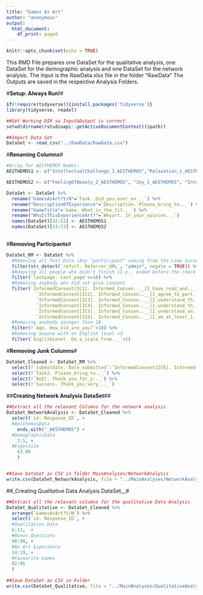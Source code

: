 ```yaml
---
title: "Games As Art"
author: "anonymous"
output:
  html_document:
    df_print: paged
---
```


```r
knitr::opts_chunk$set(echo = TRUE)
```


This RMD File prepares one DataSet for the qualitative analysis, one DataSet for the demographic analysis and one DataSet for the network analysis.
The Input is the RawData.xlsx file in the folder "RawData"
The Outputs are saved in the respective Analysis Folders.


#__Setup: Always Run!__#
```r
if(!require(tidyverse)){install.packages('tidyverse')}
library(tidyverse, readxl)

##Set Working DIR so Input&Output is correct
setwd(dirname(rstudioapi::getActiveDocumentContext()$path))

##Import Data Set
DataSet <- read_csv("../RawData/RawData.csv")
```
#__Renaming Columns__#
```r
#Array for AESTHEMOS Names:
AESTHEMOS1 <- c("IntellectualChallenge_1_AESTHEMOS","Relaxation_1_AESTHEMOS","FeelingOfBeauty_1_AESTHEMOS","Enchantment_1_AESTHEMOS","IntellectualChallenge_2_AESTHEMOS","FeelingOfUgliness_1_AESTHEMOS","BeingMoved_1_AESTHEMOS","Energy_1_AESTHEMOS","Enchantment_2_AESTHEMOS","Relaxation_2_AESTHEMOS","Humor_1_AESTHEMOS","Confusion_1_AESTHEMOS","Nostalgia_1_AESTHEMOS","Nostalgia_2_AESTHEMOS","Uneasiness_1_AESTHEMOS", "Vitality_1_AESTHEMOS", "Fascination_1_AESTHEMOS", "BeingMoved_2_AESTHEMOS", "Interest_1_AESTHEMOS", "Awe_1_AESTHEMOS", "Humor_2_AESTHEMOS")

AESTHEMOS2 <- c("FeelingOfBeauty_2_AESTHEMOS", "Joy_1_AESTHEMOS", "Interest_2_AESTHEMOS", "Fascination_2_AESTHEMOS", "Vitality_2_AESTHEMOS", "Surprise_1_AESTHEMOS", "Insight_1_AESTHEMOS", "Sadness_1_AESTHEMOS", "Anger_1_AESTHEMOS", "Boredom_1_AESTHEMOS", "Insight_2_AESTHEMOS", "Sadness_2_AESTHEMOS", "Anger_2_AESTHEMOS", "Uneasiness_2_AESTHEMOS", "Surprise_2_AESTHEMOS", "Awe_2_AESTHEMOS", "Boredom_2_AESTHEMOS", "FeelingOfUgliness_2_AESTHEMOS", "Confusion_2_AESTHEMOS", "Joy_2_AESTHEMOS", "Energy_2_AESTHEMOS")

DataSet <- DataSet %>%
  rename("GamesAsArt?Y/N"=`Task. Did_you_ever_ex.._`) %>%
  rename("DescriptionOfExperience"=`Description. Please_bring_to.._`) %>%
  rename("GameTitle"=`Game. What_is_the_tit.._`) %>%
  rename("WhyIsThisExperienceArt?"=`Whyart. In_your_opinion.._`)
  names(DataSet)[32:52] <- AESTHEMOS1
  names(DataSet)[53:73] <- AESTHEMOS2
  
```


#__Removing Participants__#
```r

DataSet_RM <- DataSet %>%
  #Removing all Test Data (Any "participant" coming from the Lime Survey Admin Page)#
  filter(str_detect(`refurl. Referrer_URL`, "admin", negate = TRUE)) %>%
  #Removing all people who didn't finish (I.e., ended before the check for bonus questions (page 10))
  filter(`lastpage. Last_page`>=10) %>%
  #Removing anybody who did not give consent
  filter(`InformedConsent[IC1]. Informed_Consen..__[I_have_read_and.._]` =="Yes" & 
           `InformedConsent[IC2]. Informed_Consen..__[I_agree_to_part.._]`=="Yes" & 
           `InformedConsent[IC3]. Informed_Consen..__[I_understand_th.._]`=="Yes" & 
           `InformedConsent[IC4]. Informed_Consen..__[I_understand_th.._]`=="Yes" & 
           `InformedConsent[IC5]. Informed_Consen..__[I_understand_an.._]`=="Yes" & 
           `InformedConsent[IC6]. Informed_Consen..__[I_am_at_least_1.._]`=="Yes") %>%
  #Removing anybody younger than 18
  filter(!`Age. How_old_are_you?`<18) %>%
  #Removing anyone with an English level <3
  filter(`EnglishLevel. On_a_scale_from.._`>2)
```

#__Removing Junk Columns__#
```r
DataSet_Cleaned <- DataSet_RM %>%
  select(!`submitdate. Date_submitted`:`InformedConsent[IC6]. Informed_Consen..__[I_am_at_least_1.._]`) %>%
  select(!`Task2. Please_bring_to.._`) %>%
  select(!`NoIC. Thank_you_for_y.._`) %>%
  select(!`Success. Thank_you_very_.._`)
```

##__Creating Network Analysis DataSet__##
```r
##Extract all the relevant Columns for the network analysis
DataSet_NetworkAnalysis <- DataSet_Cleaned %>%
  select(`id. Response_ID`, +
  #AesthemosData
    ends_with("_AESTHEMOS") +
  #DemographicData
    2:5, +
  #Expertise
    63:88
    )


##Save DataSet as CSV in folder MainAnalyses/NetworkAnalysis
write.csv(DataSet_NetworkAnalysis, file = "../MainAnalyses/NetworkAnalysis/NetworkAnalysis_DataFile.csv")
```

##_Creating Qualitative Data Analysis DataSet__#
```r
##Extract all the relevant columns for the qualitative Data Analysis
DataSet_Qualitative <- DataSet_Cleaned %>%
  arrange(`GamesAsArt?Y/N`) %>%
  select(`id. Response_ID`, +
  #Qualitative Data
  6:13,  +
  #Bonus Questions  
  90:98, +
  #No Art Experience  
  14:19, +
  #Favourite Games  
  82:86  
  )  
    
##Save DataSet as CSV in Folder
write.csv(DataSet_Qualitative, file = "../MainAnalyses/QualitativeAnalysis/QualitativeAnalysis_DataFile.csv")
```

